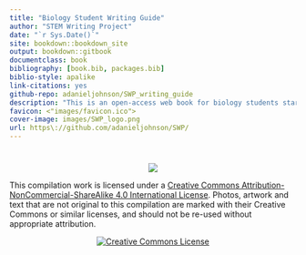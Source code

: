 ```yaml
--- 
title: "Biology Student Writing Guide"
author: "STEM Writing Project"
date: "`r Sys.Date()`"
site: bookdown::bookdown_site
output: bookdown::gitbook
documentclass: book
bibliography: [book.bib, packages.bib]
biblio-style: apalike
link-citations: yes
github-repo: adanieljohnson/SWP_writing_guide
description: "This is an open-access web book for biology students starting out in scientific writing. We developed and released it on a open platform so teachers can modify it to meet their particular needs. "
favicon: <"images/favicon.ico">
cover-image: images/SWP_logo.png
url: https\://github.com/adanieljohnson/SWP/
---
```

#  {-}
<center>

![](images/SWP_logo.png)

</center>

This compilation work is licensed under a [Creative Commons Attribution-NonCommercial-ShareAlike 4.0 International License](http://creativecommons.org/licenses/by-nc-sa/4.0/). Photos, artwork and text that are not original to this compilation are marked with their Creative Commons or similar licenses, and should not be re-used without appropriate attribution. 

<center>

<a rel="license" href="http://creativecommons.org/licenses/by-nc-sa/4.0/"><img alt="Creative Commons License" style="border-width:0" src="https://i.creativecommons.org/l/by-nc-sa/4.0/88x31.png" /></a>

</center>
